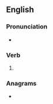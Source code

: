 ==English==

===Pronunciation===
* {{IPA|/ˈdaʊɪŋ/|lang=en}}

===Verb===
{{head|en|present participle}}

# {{present participle of|dow|lang=en|nocat=1}}

===Anagrams===
* {{anagrams|en|Godwin}}
